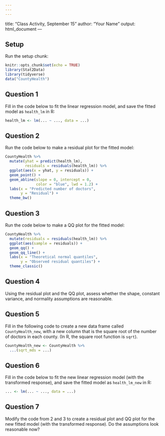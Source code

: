 ```yaml
---
---
---
```

title: "Class Activity, September 15"
author: "Your Name"
output: html_document
---

## Setup

Run the setup chunk:

```r
knitr::opts_chunk$set(echo = TRUE)
library(Stat2Data)
library(tidyverse)
data("CountyHealth")
```

## Question 1

Fill in the code below to fit the linear regression model, and save the fitted model as `health_lm` in R:

```r
health_lm <- lm(... ~ ..., data = ...)
```


## Question 2

Run the code below to make a residual plot for the fitted model:

```r
CountyHealth %>%
  mutate(yhat = predict(health_lm),
         residuals = residuals(health_lm)) %>%
  ggplot(aes(x = yhat, y = residuals)) +
  geom_point() +
  geom_abline(slope = 0, intercept = 0, 
              color = "blue", lwd = 1.2) +
  labs(x = "Predicted number of doctors",
       y = "Residual") +
  theme_bw()
```

## Question 3

Run the code below to make a QQ plot for the fitted model:

```r
CountyHealth %>%
  mutate(residuals = residuals(health_lm)) %>%
  ggplot(aes(sample = residuals)) +
  geom_qq() +
  geom_qq_line() +
  labs(x = "Theoretical normal quantiles",
       y = "Observed residual quantiles") +
  theme_classic()
```


## Question 4

Using the residual plot and the QQ plot, assess whether the shape, constant variance, and normality assumptions are reasonable.


## Question 5

Fill in the following code to create a new data frame called `CountyHealth_new`, with a new column that is the square root of the number of doctors in each county. (In R, the square root function is `sqrt`).

```r
CountyHealth_new <- CountyHealth %>%
  ...(sqrt_mds = ...)
```

## Question 6

Fill in the code below to fit the new linear regression model (with the transformed response), and save the fitted model as `health_lm_new` in R:

```r
... <- lm(... ~ ..., data = ...)
```

## Question 7

Modify the code from 2 and 3 to create a residual plot and QQ plot for the new fitted model (with the transformed response). Do the assumptions look reasonable now?

```r

```
